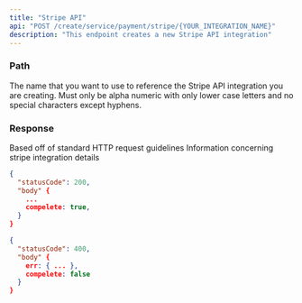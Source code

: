 ```yaml
---
title: "Stripe API"
api: "POST /create/service/payment/stripe/{YOUR_INTEGRATION_NAME}"
description: "This endpoint creates a new Stripe API integration"
---
```


### Path

<ParamField path="YOUR_INTEGRATION_NAME" type="string" required>
  The name that you want to use to reference the Stripe API integration you are creating. Must only be alpha numeric with only lower case letters and no special characters except hyphens.
</ParamField>

### Response

<ResponseField name="statusCode" type="number">
  Based off of standard HTTP request guidelines
</ResponseField>

<ResponseField name="body" type="object">
  Information concerning stripe integration details
</ResponseField>

<ResponseExample>

```json Success Response
{
  "statusCode": 200,
  "body" {
    ...
    compelete: true,
  }
}
```

```json Error Response
{
  "statusCode": 400,
  "body" {
    err: { ... },
    compelete: false
  }
}
```

</ResponseExample>